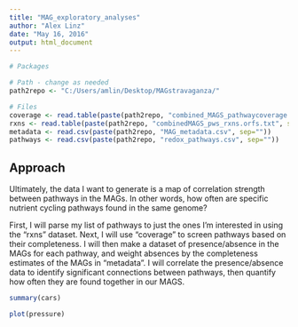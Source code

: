 ```yaml
---
title: "MAG_exploratory_analyses"
author: "Alex Linz"
date: "May 16, 2016"
output: html_document
---
```


```r
# Packages

# Path - change as needed
path2repo <- "C:/Users/amlin/Desktop/MAGstravaganza/"

# Files
coverage <- read.table(paste(path2repo, "combined_MAGS_pathwaycoverage.txt", sep=""), sep = "\t", header = T)
rxns <- read.table(paste(path2repo, "combinedMAGS_pws_rxns.orfs.txt", sep=""), sep = "\t", header = T)
metadata <- read.csv(paste(path2repo, "MAG_metadata.csv", sep=""))
pathways <- read.csv(paste(path2repo, "redox_pathways.csv", sep=""))

```

## Approach
Ultimately, the data I want to generate is a map of correlation strength between pathways in the MAGs. In other words, how often are specific nutrient cycling pathways found in the same genome?

First, I will parse my list of pathways to just the ones I'm interested in using the "rxns" dataset. Next, I will use "coverage" to screen pathways based on their completeness. I will then make a dataset of presence/absence in the MAGs for each pathway, and weight absences by the completeness estimates of the MAGs in "metadata". I will correlate the presence/absence data to identify significant connections between pathways, then quantify how often they are found together in our MAGS.


```r
summary(cars)
```



```r
plot(pressure)
```

